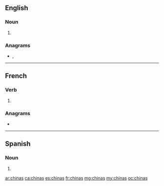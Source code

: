 {{also|Chinas}}
==English==

===Noun===
{{head|en|noun plural form}}

# {{plural of|china|lang=en}}

===Anagrams===
* {{l|en|cash in}}, {{l|en|chains}}

----

==French==

===Verb===
{{fr-verb-form}}

# {{inflection of|chiner||2|s|phis|lang=fr}}

===Anagrams===
* {{l|fr|nichas}}

----

==Spanish==

===Noun===
{{head|es|noun form|g=f-p}}

# {{plural of|china|lang=es}}

[[ar:chinas]]
[[ca:chinas]]
[[es:chinas]]
[[fr:chinas]]
[[mg:chinas]]
[[my:chinas]]
[[oc:chinas]]
